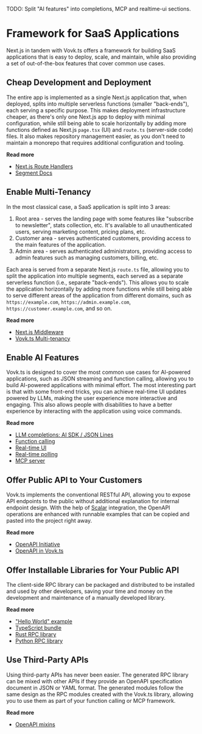 
TODO: Split "AI features" into completions, MCP and realtime-ui sections.

# Framework for SaaS Applications

Next.js in tandem with Vovk.ts offers a framework for building SaaS applications that is easy to deploy, scale, and maintain, while also providing a set of out-of-the-box features that cover common use cases.

<Steps>

## Cheap Development and Deployment

The entire app is implemented as a single Next.js application that, when deployed, splits into multiple serverless functions (smaller "back-ends"), each serving a specific purpose. This makes deployment infrastructure cheaper, as there's only one Next.js app to deploy with minimal configuration, while still being able to scale horizontally by adding more functions defined as Next.js `page.tsx` (UI) and `route.ts` (server-side code) files. It also makes repository management easier, as you don't need to maintain a monorepo that requires additional configuration and tooling.

**Read more**

- [Next.js Route Handlers](https://nextjs.org/docs/app/api-reference/file-conventions/route)
- [Segment Docs](/segment)

## Enable Multi-Tenancy

In the most classical case, a SaaS application is split into 3 areas:

1. Root area - serves the landing page with some features like "subscribe to newsletter", stats collection, etc. It's available to all unauthenticated users, serving marketing content, pricing plans, etc.
2. Customer area - serves authenticated customers, providing access to the main features of the application.
3. Admin area - serves authenticated administrators, providing access to admin features such as managing customers, billing, etc.

Each area is served from a separate Next.js `route.ts` file, allowing you to split the application into multiple segments, each served as a separate serverless function (i.e., separate "back-ends"). This allows you to scale the application horizontally by adding more functions while still being able to serve different areas of the application from different domains, such as `https://example.com`, `https://admin.example.com`, `https://customer.example.com`, and so on.

**Read more**

- [Next.js Middleware](https://nextjs.org/docs/app/api-reference/file-conventions/middleware)
- [Vovk.ts Multi-tenancy](/multitenant)

## Enable AI Features

Vovk.ts is designed to cover the most common use cases for AI-powered applications, such as JSON streaming and function calling, allowing you to build AI-powered applications with minimal effort. The most interesting part is that with some front-end tricks, you can achieve real-time UI updates powered by LLMs, making the user experience more interactive and engaging. This also allows people with disabilities to have a better experience by interacting with the application using voice commands.

**Read more**

- [LLM completions: AI SDK / JSON Lines](/llm)
- [Function calling](/function-calling)
- [Real-time UI](/realtime-ui)
- [Real-time polling](/polling)
- [MCP server](/mcp)

## Offer Public API to Your Customers

Vovk.ts implements the conventional RESTful API, allowing you to expose API endpoints to the public without additional explanation for internal endpoint design. With the help of [Scalar](https://scalar.com/) integration, the OpenAPI operations are enhanced with runnable examples that can be copied and pasted into the project right away.

**Read more**

- [OpenAPI Initiative](https://www.openapis.org/)
- [OpenAPI in Vovk.ts](/openapi)

## Offer Installable Libraries for Your Public API

The client-side RPC library can be packaged and distributed to be installed and used by other developers, saving your time and money on the development and maintenance of a manually developed library.

**Read more**

- ["Hello World" example](/hello-world)
- [TypeScript bundle](/bundle)
- [Rust RPC library](/rust)
- [Python RPC library](/python)
 
## Use Third-Party APIs

Using third-party APIs has never been easier. The generated RPC library can be mixed with other APIs if they provide an OpenAPI specification document in JSON or YAML format. The generated modules follow the same design as the RPC modules created with the Vovk.ts library, allowing you to use them as part of your function calling or MCP framework.

**Read more**

- [OpenAPI mixins](/codegen)
</Steps>
